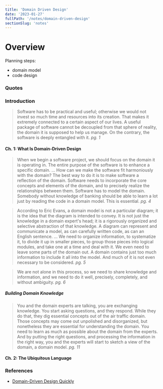 ```yaml
---
title: 'Domain Driven Design'
date: '2023-01-27'
fullPath: '/notes/domain-driven-design'
sectionSlug: 'notes'
---
```


# Overview

Planning steps:
- domain model
- code design

### Quotes

### Introduction

> Software has to be practical and useful; otherwise we would not invest so much time and resources into its creation. That makes it extremely connected to a certain aspect of our lives. A useful package of software cannot be decoupled from that sphere of reality, the domain it is supposed to help us manage. On the contrary, the software is deeply entangled with it.
_pg. 1_

#### Ch. 1: What Is Domain-Driven Design

> When we begin a software project, we should focus on the domain it is operating in. The entire purpose of the software is to enhance a specific domain.
> ...
> How can we make the software fit harmoniously with the domain? The best way to do it is to make software a reflection of the domain. Software needs to incorporate the core concepts and elements of the domain, and to precisely realize the relationships between them. Software has to model the domain.
> Somebody without knowledge of banking should be able to learn a lot just by reading the code in a domain model. This is essential.
_pg. 4_

> According to Eric Evans, a domain model is not a particular diagram; it is the idea that the diagram is intended to convey. It is not just the knowledge in a domain expert's head; it is a rigorously organized and selective abstraction of that knowledge. A diagram can represent and communicate a model, as can carefully written code, as can an English sentence.
> ...
> We need to organize information, to systematize it, to divide it up in smaller pieces, to group those pieces into logical modules, and take one at a time and deal with it. We even need to leave some parts of the domain out. A domain contains just too much information to include it all into the model. And much of it is not even necessary to be considered.
_pg. 5_

> We are not alone in this process, so we need to share knowledge and information, and we need to do it well, precisely, completely, and without ambiguity.
_pg. 6_

##### Building Domain Knowledge

> You and the domain experts are talking, you are exchanging knowledge. You start asking questions, and they respond. While they do that, they dig essential concepts out of the air traffic domain. Those concepts may come out unpolished and disorganized, but nonetheless they are essential for understanding the domain. You need to learn as much as possible about the domain from the experts. And by putting the right questions, and processing the information in the right way, you and the experts will start to sketch a view of the domain, a domain model.
_pg. 11_

#### Ch. 2: The Ubiquitous Language



### References

- [Domain-Driven Design Quickly](https://www.infoq.com/minibooks/domain-driven-design-quickly/)

